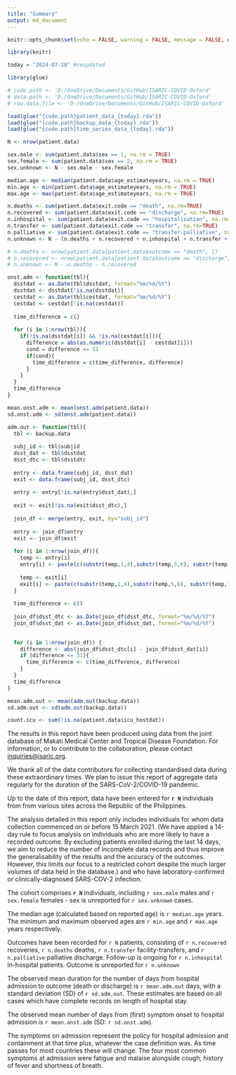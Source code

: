 ```yaml
---
title: "Summary"
output: md_document
---
```


```r
knitr::opts_chunk$set(echo = FALSE, warning = FALSE, message = FALSE, options(scipen=999))

library(knitr)

today = "2024-07-10" #reupdated

library(glue)

# code.path <- 'D:/OneDrive/Documents/GitHub/ISARIC-COVID-Oxford'
# data.path <- 'D:/OneDrive/Documents/GitHub/ISARIC-COVID-Oxford'
# row.data.file <- 'D:/OneDrive/Documents/GitHub/ISARIC-COVID-Oxford'

load(glue("{code.path}patient_data_{today}.rda"))
load(glue("{code.path}backup_data_{today}.rda"))
load(glue("{code.path}time_series_data_{today}.rda"))

N <- nrow(patient.data)

sex.male <- sum(patient.data$sex == 1, na.rm = TRUE)
sex.female <- sum(patient.data$sex == 2, na.rm = TRUE)
sex.unknown <- N - sex.male - sex.female

median.age <- median(patient.data$age_estimateyears, na.rm = TRUE)
min.age <- min(patient.data$age_estimateyears, na.rm = TRUE)
max.age <- max(patient.data$age_estimateyears, na.rm = TRUE)

n.deaths <- sum(patient.data$exit.code == "death", na.rm=TRUE)
n.recovered <- sum(patient.data$exit.code == "discharge", na.rm=TRUE)
n.inhospital <- sum(patient.data$exit.code == "hospitalisation", na.rm=TRUE) #still in hospital
n.transfer <- sum(patient.data$exit.code == "transfer", na.rm=TRUE)
n.palliative <- sum(patient.data$exit.code == "transfer.palliative", na.rm=TRUE)
n.unknown <- N - (n.deaths + n.recovered + n.inhospital + n.transfer + n.palliative)

# n.deaths <- nrow(patient.data[patient.data$outcome == "death", ])
# n.recovered <- nrow(patient.data[patient.data$outcome == "discharge", ])
# n.unknown <- N - n.deaths - n.recovered

onst.adm <- function(tbl){
  dsstdat <- as.Date(tbl$dsstdat, format="%m/%d/%Y")
  dsstdat <- dsstdat[!is.na(dsstdat)]
  cestdat <- as.Date(tbl$cestdat, format="%m/%d/%Y")
  cestdat <- cestdat[!is.na(cestdat)]
  
  time_difference = c()
  
  for (i in 1:nrow(tbl)){
    if(!is.na(dsstdat[i]) && !is.na(cestdat[i])){
      difference = abs(as.numeric(dsstdat[i] - cestdat[i]))
      cond = difference <= 31
      if(cond){
        time_difference = c(time_difference, difference)
      }
    }
  }
  time_difference
}

mean.onst.adm <- mean(onst.adm(patient.data))
sd.onst.adm <- sd(onst.adm(patient.data))

adm.out <- function(tbl){
  tbl <- backup.data
  
  subj_id <- tbl$subjid
  dsst_dat <- tbl$dsstdat
  dsst_dtc <- tbl$dsstdtc
  
  entry <- data.frame(subj_id, dsst_dat)
  exit <- data.frame(subj_id, dsst_dtc)
  
  entry <- entry[!is.na(entry$dsst_dat),]
  
  exit <- exit[!is.na(exit$dsst_dtc),]
  
  join_df <- merge(entry, exit, by="subj_id")
  
  entry <- join_df$entry
  exit <- join_df$exit
  
  for (i in 1:nrow(join_df)){
    temp <- entry[i]
    entry[i] <- paste(c(substr(temp,1,4),substr(temp,5,6), substr(temp,7,8)), collapse="-")
    
    temp <- exit[i]
    exit[i] <- paste(c(substr(temp,1,4),substr(temp,5,6), substr(temp,7,8)), collapse="-")
  }
  
  time_difference <- c()
  
  join_df$dsst_dtc <- as.Date(join_df$dsst_dtc, format="%m/%d/%Y")
  join_df$dsst_dat <- as.Date(join_df$dsst_dat, format="%m/%d/%Y")

  
  for (i in 1:nrow(join_df)) {
    difference <- abs(join_df$dsst_dtc[i] - join_df$dsst_dat[i])
    if (difference <= 31){
      time_difference <- c(time_difference, difference)
    }
  }
  time_difference
}

mean.adm.out <- mean(adm.out(backup.data))
sd.adm.out <- sd(adm.out(backup.data))

count.icu <- sum(!is.na(patient.data$icu_hostdat))

```

The results in this report have been produced using data from the joint database of Makati Medical Center and Tropical Disease Foundation. For information, or to contribute to the collaboration, please contact [inquiries@isaric.org](inquiries@isaric.org).

We thank all of the data contributors for collecting standardised data during these extraordinary times. We plan to issue this report of aggregate data regularly for the duration of the SARS-CoV-2/COVID-19 pandemic.

Up to the date of this report, data have been entered for **`r N`** individuals from from various sites across the Republic of the Philippines.

The analysis detailed in this report only includes individuals for whom data collection commenced on or before 15 March 2021. (We have applied a 14-day rule to focus analysis on individuals who are more likely to have a recorded outcome. By excluding patients enrolled during the last 14 days, we aim to reduce the number of incomplete data records and thus improve the generalisability of the results and the accuracy of the outcomes. However, this limits our focus to a restricted cohort despite the much larger volumes of data held in the database.) and who have laboratory-confirmed or clinically-diagnosed SARS-COV-2 infection.

The cohort comprises **`r N`** individuals, including `r sex.male` males and `r sex.female` females - sex is unreported for `r sex.unknown` cases.

The median age (calculated based on reported age) is `r median.age` years. The minimum and maximum observed ages are `r min.age` and `r max.age` years respectively.

Outcomes have been recorded for `r N` patients, consisting of `r n.recovered` recoveries, `r n.deaths` deaths, `r n.transfer` facility-transfers, and `r n.palliative` palliative discharge. Follow-up is ongoing for `r n.inhospital` in-hospital patients. Outcome is unreported for `r n.unknown`

The observed mean duration for the number of days from hospital admission to outcome (death or discharge) is `r mean.adm.out` days, with a standard deviation (SD) of `r sd.adm.out`. These estimates are based on all cases which have complete records on length of hospital stay.

The observed mean number of days from (first) symptom onset to hospital admission is `r mean.onst.adm` (SD: `r sd.onst.adm`).

The symptoms on admission represent the policy for hospital admission and containment at that time plus, whatever the case definition was. As time passes for most countries these will change. The four most common symptoms at admission were fatigue and malaise alongside cough, history of fever and shortness of breath.
